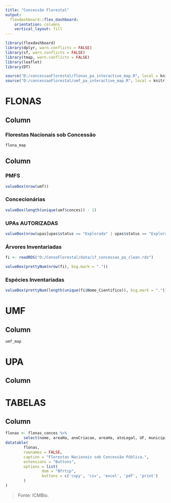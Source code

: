 ```yaml
---
title: "Concessão Florestal"
output: 
  flexdashboard::flex_dashboard:
    orientation: columns
    vertical_layout: fill
---
```


```r
library(flexdashboard)
library(dplyr, warn.conflicts = FALSE)
library(sf, warn.conflicts = FALSE)
library(tmap, warn.conflicts = FALSE)
library(leaflet)
library(DT)
```

```r
source("D:/concessaoFlorestal/flonas_pa_interactive_map.R", local = knitr::knit_global())
source("D:/concessaoFlorestal/umf_pa_interactive_map.R", local = knitr::knit_global())
```

FLONAS
=============================
Column
-----------------------------------------------------------------------

### Florestas Nacionais sob Concessão

```r
flona_map
```

Column {data-width=250, data-orientaion=rows}
-----------------------------------------------------------------------
### PMFS
```r
valueBox(nrow(umf))
```

### Concecionárias
```r
valueBox(length(unique(umf$conces)) - 1)
```

### UPAs AUTORIZADAS
```r
valueBox(nrow(upas[upas$status == "Explorada" | upas$status == "Explorando", ]))
```

### Árvores Inventariadas
```r
fi <- readRDS("D:/CensoFlorestal/data/if_concessao_pa_clean.rds")

valueBox(prettyNum(nrow(fi), big.mark = "."))
```

### Espécies Inventariadas
```r
valueBox(prettyNum(length(unique(fi$Nome_Cientifico)), big.mark = "."))
```


UMF
=============================
Column
-----------------------------------------------------------------------
```r
umf_map
```


UPA
=============================
Column
-----------------------------------------------------------------------

TABELAS
=============================
Column
-----------------------------------------------------------------------
```r
flonas <- flonas_conces %>%
        select(nome, areaHa, anoCriacao, areaHa, atoLegal, UF, municipios)
datatable(
        flonas,
        rownames = FALSE,
        caption = "Florestas Nacionais sob Concessão Pública.", 
        extensions = "Buttons",
        options = list(
                dom = "Bfrtip",
                buttons = c('copy', 'csv', 'excel', 'pdf', 'print')
        )
)
```
> Fonte: ICMBio.
